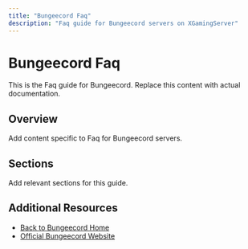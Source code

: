 ```yaml
---
title: "Bungeecord Faq"
description: "Faq guide for Bungeecord servers on XGamingServer"
---
```


# Bungeecord Faq

This is the Faq guide for Bungeecord. Replace this content with actual documentation.

## Overview

Add content specific to Faq for Bungeecord servers.

## Sections

Add relevant sections for this guide.

## Additional Resources

- [Back to Bungeecord Home](./index)
- [Official Bungeecord Website](https://example.com)
